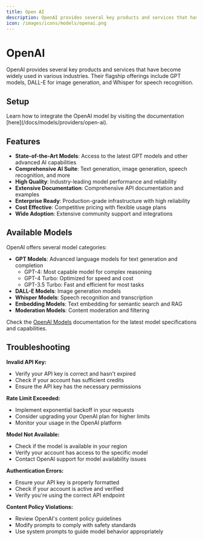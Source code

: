 ```yaml
---
title: Open AI
description: OpenAI provides several key products and services that have become widely used in various industries, offering state-of-the-art language models and AI capabilities.
icon: /images/icons/models/openai.png
---
```


[OpenAI API]: https://platform.openai.com/api-keys
[OpenAI signup]: https://platform.openai.com/signup
[OpenAI docs]: https://platform.openai.com/docs
[OpenAI pricing]: https://openai.com/pricing
[OpenAI models]: https://platform.openai.com/docs/models

[Lamatic.ai Studio]: https://studio.lamatic.ai
[Lamatic support]: https://lamatic.ai/docs/slack


# OpenAI

<IntegrationOverviw slug="open-ai" type="models" />

OpenAI provides several key products and services that have become widely used in various industries. Their flagship offerings include GPT models, DALL-E for image generation, and Whisper for speech recognition.


## Setup
<Callout type="info">
Learn how to integrate the OpenAI model by visiting the documentation [here](/docs/models/providers/open-ai).
</Callout>

## Features

- **State-of-the-Art Models**: Access to the latest GPT models and other advanced AI capabilities
- **Comprehensive AI Suite**: Text generation, image generation, speech recognition, and more
- **High Quality**: Industry-leading model performance and reliability
- **Extensive Documentation**: Comprehensive API documentation and examples
- **Enterprise Ready**: Production-grade infrastructure with high reliability
- **Cost Effective**: Competitive pricing with flexible usage plans
- **Wide Adoption**: Extensive community support and integrations

## Available Models

OpenAI offers several model categories:

- **GPT Models**: Advanced language models for text generation and completion
  - GPT-4: Most capable model for complex reasoning
  - GPT-4 Turbo: Optimized for speed and cost
  - GPT-3.5 Turbo: Fast and efficient for most tasks
- **DALL-E Models**: Image generation models
- **Whisper Models**: Speech recognition and transcription
- **Embedding Models**: Text embedding for semantic search and RAG
- **Moderation Models**: Content moderation and filtering

Check the [OpenAI Models][OpenAI models] documentation for the latest model specifications and capabilities.

## Troubleshooting

**Invalid API Key:**
- Verify your API key is correct and hasn't expired
- Check if your account has sufficient credits
- Ensure the API key has the necessary permissions

**Rate Limit Exceeded:**
- Implement exponential backoff in your requests
- Consider upgrading your OpenAI plan for higher limits
- Monitor your usage in the OpenAI platform

**Model Not Available:**
- Check if the model is available in your region
- Verify your account has access to the specific model
- Contact OpenAI support for model availability issues

**Authentication Errors:**
- Ensure your API key is properly formatted
- Check if your account is active and verified
- Verify you're using the correct API endpoint

**Content Policy Violations:**
- Review OpenAI's content policy guidelines
- Modify prompts to comply with safety standards
- Use system prompts to guide model behavior appropriately
